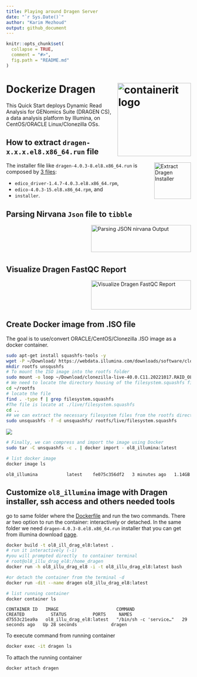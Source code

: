 ```yaml
---
title: Playing around Dragen Server
date: "`r Sys.Date()`"
author: "Karim Mezhoud"
output: github_document
---
```

<!-- README.md is generated from README.Rmd. Please edit that file! -->

```r
knitr::opts_chunk$set(
  collapse = TRUE,
  comment = "#>",
  fig.path = "README.md"
)
```

# Dockerize Dragen <img src="doc/docker_dragen.png" align="right" alt="containerit logo" width="200" style="padding: 0 0 10px 10px;" />

This Quick Start deploys Dynamic Read Analysis for GENomics Suite (DRAGEN CS), a data analysis platform by Illumina, on CentOS/ORACLE Linux/Clonezilla OSs.

## How to extract `dragen-x.x.x.el8.x86_64.run` file

<a href="https://kmezhoud.github.io/Dragen//extract_installer/extract_installer.html" target = "_blank">
<img src="doc/untar_Dragen.png" align="right" height="100" width="100" title="Extract Dragen Installer">
</a>

The installer file like `dragen-4.0.3-8.el8.x86_64.run` is composed by [3 files](https://kmezhoud.github.io/Dragen/extract_installer/extract_installer.html):

* `edico_driver-1.4.7-4.0.3.el8.x86_64.rpm`, 
* `edico-4.0.3-15.el8.x86_64.rpm`, and
* `installer`.


## Parsing Nirvana `Json` file to `tibble`


<a href="https://kmezhoud.github.io/Dragen/Nirvana/Nirvana.html" target = "_blank">
<img src="doc/json_tibble.png" align="right" height="74" width="272" title="Parsing JSON nirvana Output">
</a>


&nbsp;

&nbsp;

&nbsp;

## Visualize Dragen FastQC Report

<a href="https://kmezhoud.github.io/Dragen/FastQC/FastQC.html" target = "_blank">
<img src="doc/fastQC.png" align="right" height="80" width="272" title="Visualize Dragen FastQC Report">
</a>

&nbsp;

&nbsp;

&nbsp;

## Create Docker image from .ISO file

The goal is to use/convert ORACLE/CentOS/Clonezilla .ISO image as a docker container.

```bash
sudo apt-get install squashfs-tools -y
wget -P ~/Download/ https://webdata.illumina.com/downloads/software/clonezilla/clonezilla-live-40.0.C11.20221017.RAID_OL8_CF.iso
mkdir rootfs unsqushfs
# To mount the ISO image into the rootfs folder 
sudo mount -o loop ~/Download/clonezilla-live-40.0.C11.20221017.RAID_OL8_CF.iso ~/rootfs
# We need to locate the directory housing of the filesystem.squashfs file. 
cd ~/rootfs
# locate the file
find . -type f | grep filesystem.squashfs
#The file is locate at ./live/filesystem.squashfs
cd ..
## we can extract the necessary filesystem files from the rootfs directory into the unsquashfs directory 
sudo unsquashfs -f -d unsquashfs/ rootfs/live/filesystem.squashfs
```

<img src="doc/extract_iso_files.png"/>

```bash
# Finally, we can compress and import the image using Docker
sudo tar -C unsquashfs -c . | docker import - ol8_illumina:latest

# list docker image
docker image ls
```

```eval
ol8_illumina           latest    fe075c356df2   3 minutes ago   1.14GB
```

## Customize `ol8_illumina` image with  Dragen installer, ssh access and others needed tools

go to same folder where the [Dockerfile](https://github.com/kmezhoud/Dragen/tree/main/Dockerfile) and run the two commands. There ar two option to run the container: interactively or detached.
In the same folder we need `dragen-4.0.3-8.el8.x86_64.run` installer that you can get from illumina download [page](https://support.illumina.com/sequencing/sequencing_software/dragen-bio-it-platform.html).

```bash
docker build -t ol8_ill_drag_el8:latest .
# run it interactively (-i)
#you will prompted directly  to container terminal
# root@ol8_illu_drag_el8:/home_dragen
docker run -h ol8_illu_drag_el8 -i -t ol8_illu_drag_el8:latest bash

#or detach the container from the terminal -d
docker run -dit --name dragen ol8_illu_drag_el8:latest

# list running container 
docker container ls
```

```{}
CONTAINER ID   IMAGE                      COMMAND                  CREATED          STATUS          PORTS     NAMES
d7553c21ea9a   ol8_illu_drag_el8:latest   "/bin/sh -c 'service…"   29 seconds ago   Up 28 seconds             dragen
```

To execute command from running container

```bash
docker exec -it dragen ls
```

To attach the running container 

```{}
docker attach dragen
```

